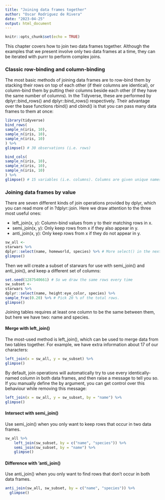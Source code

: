```yaml
---
title: "Joining data frames together"
author: "Oscar Rodriguez de Rivera"
date: "2023-04-25"
output: html_document
---
```


```r
knitr::opts_chunk$set(echo = TRUE)
```

This chapter covers how to join two data frames together. Although the examples that we present involve only two data frames at a time, they can be iterated with purrr to perform complex joins.

### Classic row-binding and column-binding

The most basic methods of joining data frames are to row-bind them by stacking their rows on top of each other (if their columns are identical), or column-bind them by putting their columns beside each other (if they have the same number of columns). In the Tidyverse, these are performed by dplyr::bind_rows() and dplyr::bind_rows() respectively. Their advantage over the base functions rbind() and cbind() is that you can pass many data frames to them at once:

```r
library(tidyverse)
bind_rows(
sample_n(iris, 10),
sample_n(iris, 10),
sample_n(iris, 10)
) %>%
glimpse() # 30 observations (i.e. rows)
```

```r
bind_cols(
sample_n(iris, 10),
sample_n(iris, 10),
sample_n(iris, 10)
) %>%
glimpse() # 15 variables (i.e. columns). Columns are given unique names.
```

### Joining data frames by value

There are seven different kinds of join operations provided by dplyr, which you can read more of in ?dplyr::join. Here we draw attention to the three most useful ones:

* left_join(x, y): Column-bind values from y to their matching rows in x.
* semi_join(x, y): Only keep rows from x if they also appear in y.
* anti_join(x, y): Only keep rows from x if they do not appear in y.


```r
sw_all <-
starwars %>%
dplyr::select(name, homeworld, species) %>% # More select() in the next chapter
glimpse()
```

Then we will create a subset of starwars for use with semi_join() and anti_join(), and keep a different set of columns:

```r
set.seed(1287540661) # So we draw the same rows every time
sw_subset <-
starwars %>%
dplyr::select(name, height:eye_color, species) %>%
sample_frac(0.20) %>% # Pick 20 % of the total rows.
glimpse()
```

Joining tables requires at least one column to be the same between them, but here we have two: name and species.

#### Merge with left_join()

The most-used method is left_join(), which can be used to merge data from two tables together. For example, we have extra information about 17 of our characters:

```r
left_join(x = sw_all, y = sw_subset) %>%
glimpse()
```

By default, join operations will automatically try to use every identically-named column in both data frames, and then raise a message to tell you so. If you manually define the by argument, you can get control over this behaviour while removing this message:

```r
left_join(x = sw_all, y = sw_subset, by = "name") %>%
glimpse()
```

#### Intersect with semi_join()

Use semi_join() when you only want to keep rows that occur in two data frames.

```r
sw_all %>%
    left_join(sw_subset, by = c("name", "species")) %>%
    semi_join(sw_subset, by = "name") %>%
    glimpse()
```

#### Difference with ‘anti_join()

Use anti_join() when you only want to find rows that don’t occur in both data frames.

```r
anti_join(sw_all, sw_subset, by = c("name", "species")) %>%
  glimpse()
```

